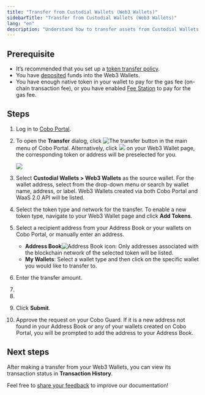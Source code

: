 ```yaml
---
title: "Transfer from Custodial Wallets (Web3 Wallets)"
sidebarTitle: "Transfer from Custodial Wallets (Web3 Wallets)"
lang: "en"
description: "Understand how to transfer assets from Custodial Wallets (Web3 Wallets) in Cobo Portal, streamlining your digital asset management."
---
```



## Prerequisite

- It’s recommended that you set up a [token transfer policy](/en/portal/risk-controls/off-chain-tx-set-transfer).
- You have [deposited](/en/portal/custodial-wallets/web3-wallets/transfers) funds into the Web3 Wallets.
- You have enough native token in your wallet to pay for the gas fee (on-chain transaction fee), or you have enabled [Fee Station](/en/portal/fee-station/introduction) to pay for the gas fee.

## Steps

1. Log in to [Cobo Portal](https://portal.cobo.com/login).

2. To open the **Transfer** dialog, click <img src="/en/images/transfers/transfer-button.svg" className="icon" alt="The transfer button" /> in the main menu of Cobo Portal. Alternatively, click <img src="/en/images/custodial-wallet/withdraw-icon.png" className="icon"/> on your Web3 Wallet page, the corresponding token or address will be preselected for you.

    <img src="/en/images/transfers/transfer-button-location.png" className="screenshot_modal"/>

3. Select **Custodial Wallets > Web3 Wallets** as the source wallet. For the wallet address, select from the drop-down menu or search by wallet name, address, or label. Web3 Wallets created via both Cobo Portal and WaaS 2.0 API will be listed.

4. Select the token type and network for the transfer. To enable a new token type, navigate to your Web3 Wallet page and click **Add Tokens**.

5. Select a recipient address from your Address Book or your wallets on Cobo Portal, or manually enter an address.
    
    - **Address Book**<img src="/en/images/common/icon_address_book.svg" className="icon" alt="Address Book icon" />: Only addresses associated with the blockchain network of the selected token will be listed.
    - **My Wallets**: Select a wallet type and then click on the specific wallet you would like to transfer to.

6. Enter the transfer amount.

7. <Fee />
8. <MySnippet />

9. Click **Submit**.

10. Approve the request on your Cobo Guard. If it is a new address not found in your Address Book or any of your wallets created on Cobo Portal, you will be prompted to add the address to your Address Book.

## Next steps

After making a transfer from your Web3 Wallets, you can view its transaction status in **Transaction History**.

<Tip>Feel free to [share your feedback](https://forms.zohopublic.com/cobo/form/DocumentFeedbackForm/formperma/QvLOhxJv1_JMsJ-1dleZ8Itb_7rzN-LtgvsDdxosoVI?referrername=manuals) to improve our documentation!</Tip>